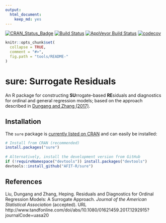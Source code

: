 ```yaml
---
output: 
  html_document: 
    keep_md: yes
---
```

[![CRAN\_Status\_Badge](http://www.r-pkg.org/badges/version/sure)](https://cran.r-project.org/package=sure)
[![Build Status](https://travis-ci.org/AFIT-R/sure.svg?branch=master)](https://travis-ci.org/AFIT-R/sure)
[![AppVeyor Build Status](https://ci.appveyor.com/api/projects/status/github/AFIT-R/sure?branch=master&svg=true)](https://ci.appveyor.com/project/AFIT-R/sure)
[![codecov](https://codecov.io/gh/AFIT-R/sure/branch/master/graph/badge.svg)](https://codecov.io/gh/AFIT-R/sure)

```r
knitr::opts_chunk$set(
  collapse = TRUE,
  comment = "#>",
  fig.path = "tools/README-"
)
```

# sure: Surrogate Residuals

An R package for constructing **SU**rrogate-based **RE**siduals and diagnostics for ordinal and general regression models; based on the approach described in [Dungang and Zhang (2017)](http://www.tandfonline.com/doi/abs/10.1080/01621459.2017.1292915?journalCode=uasa20).


## Installation

The `sure` package is [currently listed on CRAN](https://CRAN.R-project.org/package=sure) and can easily be installed:
```r
# Install from CRAN (recommended)
install.packages("sure")
  
# Alternatively, install the development version from GitHub
if (!requireNamespace("devtools")) install.packages("devtools")
devtools::install_github("AFIT-R/sure")
```


## References

Liu, Dungang and Zhang, Heping. Residuals and Diagnostics for Ordinal Regression Models: A Surrogate Approach.
*Journal of the American Statistical Association* (accepted). URL
http://www.tandfonline.com/doi/abs/10.1080/01621459.2017.1292915?journalCode=uasa20
